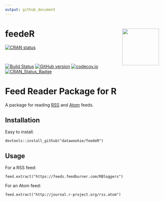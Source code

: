 ```yaml
---
output: github_document
---
```


<!-- README.md is generated from README.Rmd. Please edit that file -->

# feedeR <img src="man/figures/feedeR-hex.png" align="right" alt="" width="120" />

<!-- badges: start -->
[![CRAN status](https://www.r-pkg.org/badges/version/feedeR)](https://cran.r-project.org/package=feedeR)
<!-- badges: end -->

<br>

[![Build Status](https://travis-ci.org/DataWookie/feedeR.svg?branch=master)](https://travis-ci.org/DataWookie/feedeR)
[![GitHub version](https://badge.fury.io/gh/DataWookie%2FfeedeR.svg)](https://badge.fury.io/gh/DataWookie%2FfeedeR)
[![codecov.io](https://codecov.io/github/DataWookie/feedeR/coverage.svg?branch=master)](https://codecov.io/github/DataWookie/feedeR?branch=master)
[![CRAN_Status_Badge](http://www.r-pkg.org/badges/version/feedeR)](https://cran.r-project.org/package=feedeR)

# Feed Reader Package for R

A package for reading [RSS](https://en.wikipedia.org/wiki/RSS) and [Atom](https://en.wikipedia.org/wiki/Atom_(standard)) feeds.

## Installation

Easy to install.

```
devtools::install_github("datawookie/feedeR")
```

## Usage

For a RSS feed:

```
feed.extract("https://feeds.feedburner.com/RBloggers")
```

For an Atom feed:

```
feed.extract("http://journal.r-project.org/rss.atom")
```
